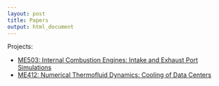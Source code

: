 ```yaml
---
layout: post
title: Papers
output: html_document
---
```


Projects:

* [ME503: Internal Combustion Engines: Intake and Exhaust Port Simulations](/reports/me503_final_report.pdf)
* [ME412: Numerical Thermofluid Dynamics: Cooling of Data Centers](/reports/me412_final_report.pdf)
